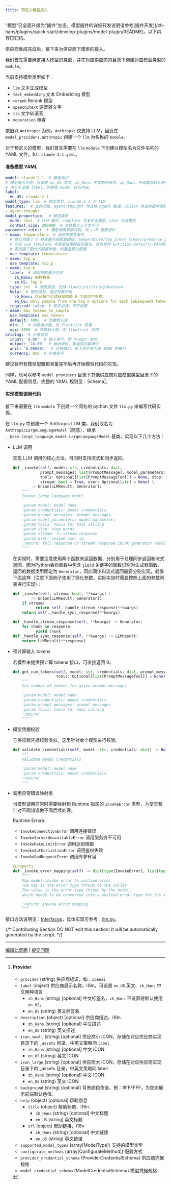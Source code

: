 ```yaml
---
title: 预定义模型接入
---
```


<Warning>
    “模型”已全面升级为“插件”生态，模型插件的详细开发说明请参考[插件开发](/zh-hans/plugins/quick-start/develop-plugins/model-plugin/README)。以下内容已归档。
</Warning>

供应商集成完成后，接下来为供应商下模型的接入。

我们首先需要确定接入模型的类型，并在对应供应商的目录下创建对应模型类型的 `module`。

当前支持模型类型如下：

* `llm` 文本生成模型
* `text_embedding` 文本 Embedding 模型
* `rerank` Rerank 模型
* `speech2text` 语音转文字
* `tts` 文字转语音
* `moderation` 审查

依旧以 `Anthropic` 为例，`Anthropic` 仅支持 LLM，因此在 `model_providers.anthropic` 创建一个 `llm` 为名称的 `module`。

对于预定义的模型，我们首先需要在 `llm` `module` 下创建以模型名为文件名称的 YAML 文件，如：`claude-2.1.yaml`。

#### 准备模型 YAML

```yaml
model: claude-2.1  # 模型标识
# 模型展示名称，可设置 en_US 英文、zh_Hans 中文两种语言，zh_Hans 不设置将默认使用 en_US。
# 也可不设置 label，则使用 model 标识内容。
label:
  en_US: claude-2.1
model_type: llm  # 模型类型，claude-2.1 为 LLM
features:  # 支持功能，agent-thought 为支持 Agent 推理，vision 为支持图片理解
- agent-thought
model_properties:  # 模型属性
  mode: chat  # LLM 模式，complete 文本补全模型，chat 对话模型
  context_size: 200000  # 支持最大上下文大小
parameter_rules:  # 模型调用参数规则，仅 LLM 需要提供
- name: temperature  # 调用参数变量名
  # 默认预置了 5 种变量内容配置模板，temperature/top_p/max_tokens/presence_penalty/frequency_penalty
  # 可在 use_template 中直接设置模板变量名，将会使用 entities.defaults.PARAMETER_RULE_TEMPLATE 中的默认配置
  # 若设置了额外的配置参数，将覆盖默认配置
  use_template: temperature
- name: top_p
  use_template: top_p
- name: top_k
  label:  # 调用参数展示名称
    zh_Hans: 取样数量
    en_US: Top k
  type: int  # 参数类型，支持 float/int/string/boolean
  help:  # 帮助信息，描述参数作用
    zh_Hans: 仅从每个后续标记的前 K 个选项中采样。
    en_US: Only sample from the top K options for each subsequent token.
  required: false  # 是否必填，可不设置
- name: max_tokens_to_sample
  use_template: max_tokens
  default: 4096  # 参数默认值
  min: 1  # 参数最小值，仅 float/int 可用
  max: 4096  # 参数最大值，仅 float/int 可用
pricing:  # 价格信息
  input: '8.00'  # 输入单价，即 Prompt 单价
  output: '24.00'  # 输出单价，即返回内容单价
  unit: '0.000001'  # 价格单位，即上述价格为每 100K 的单价
  currency: USD  # 价格货币
```

建议将所有模型配置都准备完毕后再开始模型代码的实现。

同样，也可以参考 `model_providers` 目录下其他供应商对应模型类型目录下的 YAML 配置信息，完整的 YAML 规则见：Schema[^1]。

#### 实现模型调用代码

接下来需要在 `llm` `module` 下创建一个同名的 python 文件 `llm.py` 来编写代码实现。

在 `llm.py` 中创建一个 Anthropic LLM 类，我们取名为 `AnthropicLargeLanguageModel`（随意），继承 `__base.large_language_model.LargeLanguageModel` 基类，实现以下几个方法：

*   LLM 调用

    实现 LLM 调用的核心方法，可同时支持流式和同步返回。

    ```python
    def _invoke(self, model: str, credentials: dict,
                prompt_messages: list[PromptMessage], model_parameters: dict,
                tools: Optional[list[PromptMessageTool]] = None, stop: Optional[List[str]] = None,
                stream: bool = True, user: Optional[str] = None) \
            -> Union[LLMResult, Generator]:
        """
        Invoke large language model

        :param model: model name
        :param credentials: model credentials
        :param prompt_messages: prompt messages
        :param model_parameters: model parameters
        :param tools: tools for tool calling
        :param stop: stop words
        :param stream: is stream response
        :param user: unique user id
        :return: full response or stream response chunk generator result
        """
    ```

    在实现时，需要注意使用两个函数来返回数据，分别用于处理同步返回和流式返回，因为Python会将函数中包含 `yield` 关键字的函数识别为生成器函数，返回的数据类型固定为 `Generator`，因此同步和流式返回需要分别实现，就像下面这样（注意下面例子使用了简化参数，实际实现时需要按照上面的参数列表进行实现）：

    ```python
    def _invoke(self, stream: bool, **kwargs) \
            -> Union[LLMResult, Generator]:
        if stream:
              return self._handle_stream_response(**kwargs)
        return self._handle_sync_response(**kwargs)

    def _handle_stream_response(self, **kwargs) -> Generator:
        for chunk in response:
              yield chunk
    def _handle_sync_response(self, **kwargs) -> LLMResult:
        return LLMResult(**response)
    ```
*   预计算输入 tokens

    若模型未提供预计算 tokens 接口，可直接返回 0。

    ```python
    def get_num_tokens(self, model: str, credentials: dict, prompt_messages: list[PromptMessage],
                       tools: Optional[list[PromptMessageTool]] = None) -> int:
        """
        Get number of tokens for given prompt messages

        :param model: model name
        :param credentials: model credentials
        :param prompt_messages: prompt messages
        :param tools: tools for tool calling
        :return:
        """
    ```
*   模型凭据校验

    与供应商凭据校验类似，这里针对单个模型进行校验。

    ```python
    def validate_credentials(self, model: str, credentials: dict) -> None:
        """
        Validate model credentials

        :param model: model name
        :param credentials: model credentials
        :return:
        """
    ```
*   调用异常错误映射表

    当模型调用异常时需要映射到 Runtime 指定的 `InvokeError` 类型，方便天智针对不同错误做不同后续处理。

    Runtime Errors:

    * `InvokeConnectionError` 调用连接错误
    * `InvokeServerUnavailableError` 调用服务方不可用
    * `InvokeRateLimitError` 调用达到限额
    * `InvokeAuthorizationError` 调用鉴权失败
    * `InvokeBadRequestError` 调用传参有误

    ```python
    @property
    def _invoke_error_mapping(self) -> dict[type[InvokeError], list[type[Exception]]]:
        """
        Map model invoke error to unified error
        The key is the error type thrown to the caller
        The value is the error type thrown by the model,
        which needs to be converted into a unified error type for the caller.

        :return: Invoke error mapping
        """
    ```

接口方法说明见：[Interfaces](https://github.com/langgenius/dify/blob/main/api/core/model\_runtime/docs/zh\_Hans/interfaces)，具体实现可参考：[llm.py](https://github.com/langgenius/dify-official-plugins/blob/main/models/anthropic/models/llm/llm.py)。

[^1]: #### Provider

    * `provider` (string) 供应商标识，如：`openai`
    * `label` (object) 供应商展示名称，i18n，可设置 `en_US` 英文、`zh_Hans` 中文两种语言
      * `zh_Hans` (string) \[optional] 中文标签名，`zh_Hans` 不设置将默认使用 `en_US`。
      * `en_US` (string) 英文标签名
    * `description` (object) \[optional] 供应商描述，i18n
      * `zh_Hans` (string) \[optional] 中文描述
      * `en_US` (string) 英文描述
    * `icon_small` (string) \[optional] 供应商小 ICON，存储在对应供应商实现目录下的 `_assets` 目录，中英文策略同 `label`
      * `zh_Hans` (string) \[optional] 中文 ICON
      * `en_US` (string) 英文 ICON
    * `icon_large` (string) \[optional] 供应商大 ICON，存储在对应供应商实现目录下的 \_assets 目录，中英文策略同 label
      * `zh_Hans` (string) \[optional] 中文 ICON
      * `en_US` (string) 英文 ICON
    * `background` (string) \[optional] 背景颜色色值，例：#FFFFFF，为空则展示前端默认色值。
    * `help` (object) \[optional] 帮助信息
      * `title` (object) 帮助标题，i18n
        * `zh_Hans` (string) \[optional] 中文标题
        * `en_US` (string) 英文标题
      * `url` (object) 帮助链接，i18n
        * `zh_Hans` (string) \[optional] 中文链接
        * `en_US` (string) 英文链接
    * `supported_model_types` (array\[ModelType]) 支持的模型类型
    * `configurate_methods` (array\[ConfigurateMethod]) 配置方式
    * `provider_credential_schema` (ProviderCredentialSchema) 供应商凭据规格
    * `model_credential_schema` (ModelCredentialSchema) 模型凭据规格

{/*
Contributing Section
DO NOT edit this section!
It will be automatically generated by the script.
*/}

---

[编辑此页面](https://github.com/langgenius/dify-docs/edit/main/zh-hans/guides/model-configuration/predefined-model.mdx) | [提交问题](https://github.com/langgenius/dify-docs/issues/new?template=docs.yml)

